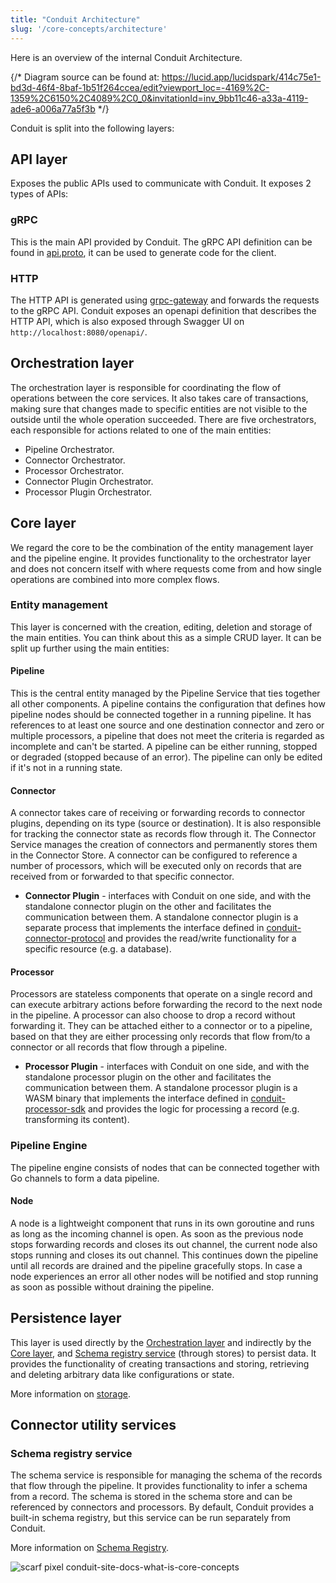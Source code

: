 ```yaml
---
title: "Conduit Architecture"
slug: '/core-concepts/architecture'
---
```



Here is an overview of the internal Conduit Architecture.


{/* Diagram source can be found at: https://lucid.app/lucidspark/414c75e1-bd3d-46f4-8baf-1b51f264ccea/edit?viewport_loc=-4169%2C-1359%2C6150%2C4089%2C0_0&invitationId=inv_9bb11c46-a33a-4119-ade6-a006a77a5f3b */}

<ConduitArchitecture />

Conduit is split into the following layers:

## API layer

Exposes the public APIs used to communicate with Conduit. It exposes 2 types of APIs:

### gRPC

This is the main API provided by Conduit. The gRPC API definition can be found in [api.proto](https://github.com/ConduitIO/conduit/blob/main/proto/api/v1/api.proto), it can be used to generate code for the client.

### HTTP

The HTTP API is generated using [grpc-gateway](https://github.com/grpc-ecosystem/grpc-gateway) and forwards the requests to the gRPC API. Conduit exposes an openapi definition that describes the HTTP API, which is also exposed through Swagger UI on `http://localhost:8080/openapi/`.

## Orchestration layer

The orchestration layer is responsible for coordinating the flow of operations between the core services. It also takes care of transactions, making sure that changes made to specific entities are not visible to the outside until the whole operation succeeded. There are five orchestrators, each responsible for actions related to one of the main entities:

- Pipeline Orchestrator.
- Connector Orchestrator.
- Processor Orchestrator.
- Connector Plugin Orchestrator.
- Processor Plugin Orchestrator.

## Core layer 

We regard the core to be the combination of the entity management layer and the pipeline engine. It provides functionality to the orchestrator layer and does not concern itself with where requests come from and how single operations are combined into more complex flows.

### Entity management

This layer is concerned with the creation, editing, deletion and storage of the main
entities. You can think about this as a simple CRUD layer. It can be split up further using the main entities:

#### Pipeline

This is the central entity managed by the Pipeline Service that ties together all other components.
A pipeline contains the configuration that defines how pipeline nodes should be connected together in a running
pipeline. It has references to at least one source and one destination connector and zero or multiple processors,
a pipeline that does not meet the criteria is regarded as incomplete and can't be started. A pipeline can be
either running, stopped or degraded (stopped because of an error). The pipeline can only be edited if it's not in
a running state.

#### Connector

A connector takes care of receiving or forwarding records to connector plugins, depending on its
type (source or destination). It is also responsible for tracking the connector state as records flow through it.
The Connector Service manages the creation of connectors and permanently stores them in the Connector Store. A
connector can be configured to reference a number of processors, which will be executed only on records that are
received from or forwarded to that specific connector.
* **Connector Plugin** - interfaces with Conduit on one side, and with the standalone connector plugin on the
other and facilitates the communication between them. A standalone connector plugin is a separate process that
implements the interface defined in
[conduit-connector-protocol](https://github.com/ConduitIO/conduit-connector-protocol) and provides the read/write
functionality for a specific resource (e.g. a database).
  
#### Processor

Processors are stateless components that operate on a single record and can execute arbitrary
  actions before forwarding the record to the next node in the pipeline. A processor can also choose to drop a
  record without forwarding it. They can be attached either to a connector or to a pipeline, based on that they are
  either processing only records that flow from/to a connector or all records that flow through a pipeline.
  * **Processor Plugin** - interfaces with Conduit on one side, and with the standalone processor plugin on the
  other and facilitates the communication between them. A standalone processor plugin is a WASM binary that
  implements the interface defined in
  [conduit-processor-sdk](https://github.com/ConduitIO/conduit-processor-sdk) and provides the logic for processing
  a record (e.g. transforming its content).

### Pipeline Engine

The pipeline engine consists of nodes that can be connected together with Go channels to form a data pipeline.
  
#### Node

A node is a lightweight component that runs in its own goroutine and runs as long as the incoming channel
is open. As soon as the previous node stops forwarding records and closes its out channel, the current node also
stops running and closes its out channel. This continues down the pipeline until all records are drained and the
pipeline gracefully stops. In case a node experiences an error all other nodes will be notified and stop running
as soon as possible without draining the pipeline.

## Persistence layer

This layer is used directly by the [Orchestration layer](#orchestration-layer) and indirectly by the [Core layer](#core-layer), and [Schema registry service](#schema-registry-service) (through stores) to persist data. It provides the functionality of creating transactions and storing, retrieving and deleting arbitrary data like configurations or state. 

More information on [storage](/docs/using/other-features/storage).

## Connector utility services

### Schema registry service

The schema service is responsible for managing the schema of the records that flow through the pipeline. It provides functionality to infer a schema from a record. The schema is stored in the schema store and can be referenced by connectors and processors. By default, Conduit provides a built-in schema registry, but this service can be run separately from Conduit.

More information on [Schema Registry](/docs/using/other-features/schema-support#schema-registry).

![scarf pixel conduit-site-docs-what-is-core-concepts](https://static.scarf.sh/a.png?x-pxid=8d2e502f-e2dd-43ab-a1c1-7a00ac3b0d68)
